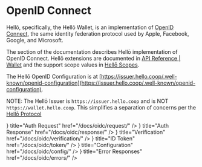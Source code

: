 
# OpenID Connect

Hellō, specifically, the Hellō Wallet, is an implementation of [OpenID Connect](https://openid.net/specs/openid-connect-core-1_0.html), the same identity federation protocol used by Apple, Facebook, Google, and Microsoft. 

The section of the documentation describes Hellō implementation of OpenID Connect. Hellō extensions are documented in [API Reference | Wallet](/docs/apis/wallet) and the support scope values in [Hellō Scopes](/docs/scopes).

The Hellō OpenID Configuration is at [https://issuer.hello.coop/.well-known/openid-configuration](https://issuer.hello.coop/.well-known/openid-configuration).

NOTE: The Hellō Issuer is `https://issuer.hello.coop` and is NOT `https://wallet.hello.coop`. This simplifies a separation of concerns per the [Hellō Protocol]()

<Cards>
  <Card icon={<AuthRequestIcon/>} title="Auth Request" href="/docs/oidc/request/" />
  <Card icon={<AuthResponseIcon/>} title="Auth Response" href="/docs/oidc/response/" />
  <Card icon={<VerificationIcon/>} title="Verification" href="/docs/oidc/verification/" />
  <Card icon={<IDTokenIcon/>} title="ID Token" href="/docs/oidc/token/" />
  <Card icon={<ConfigIcon/>} title="Configuration" href="/docs/oidc/config/" />
  <Card icon={<ErrorIcon/>} title="Error Responses" href="/docs/oidc/errors/" />
</Cards>